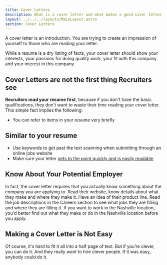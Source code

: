 ```yaml
---
title: Cover Letters
description: What is a cover letter and what makes a good cover letter
layout: ../../../layouts/MainLayout.astro
section: Cover Letters
---
```


A cover letter is an introduction. You are trying to create an impression of yourself to those who are reading your letter. 

While a resume is a dry listing of facts, your cover letter should show your interests, your passions for doing quality work, your fit with this company and your interest in this company. 

## Cover Letters are not the first thing Recruiters see

**Recruiters read your resume first**, because if you don't have the basic qualifications, they don't want to waste their time reading your cover letter. This simple fact implies the following:

- You can refer to items in your resume very briefly

## Similar to your resume
- Use keywords to get past the text scanning when submitting through an online jobs website
- Make sure your letter [gets to the point quickly and is easily readable](../common-ideas/recruiters-are-busy)

## Know About Your Potential Employer
In fact, the cover letter requires that you actually know something about the company you are applying to. Read their website, know details about what they make and where they make it. Have an idea of their product line. Read the job descriptions in the Careers section to see what jobs they are filling and where they are filling it. If you want to work in the Nashville location, you'd better find out what they make or do in the Nashville location before you apply.

## Making a Cover Letter is Not Easy
Of course, it's hard to fit it all into a half page of text. But if you’re clever, you can do it. And they really want to hire clever people. If it was easy, anybody could do it.


